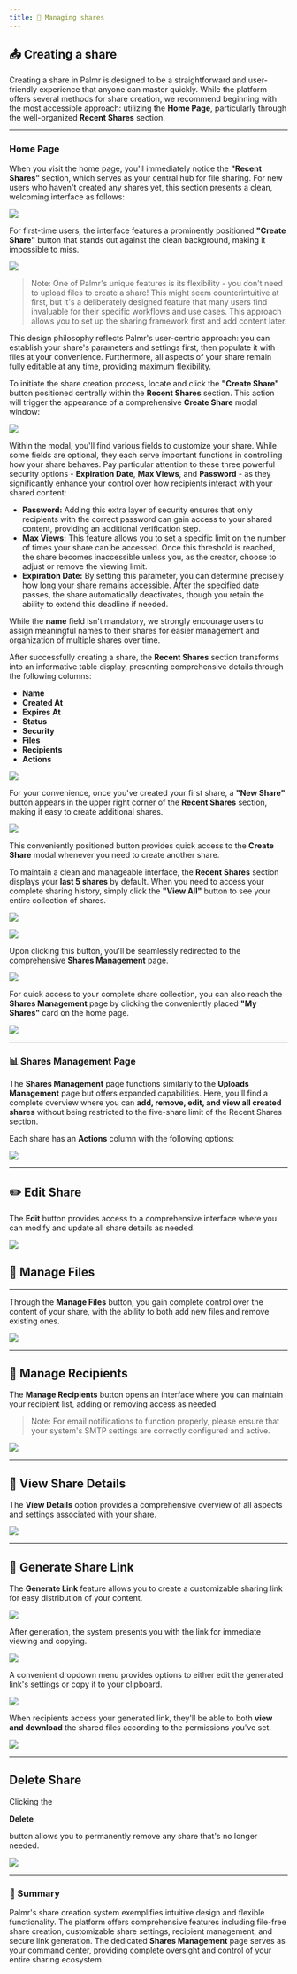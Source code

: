 ```yaml
---
title: 🔗 Managing shares
---
```


## 📤 Creating a share

Creating a share in Palmr is designed to be a straightforward and user-friendly experience that anyone can master quickly. While the platform offers several methods for share creation, we recommend beginning with the most accessible approach: utilizing the **Home Page**, particularly through the well-organized **Recent Shares** section.

---

### Home Page

When you visit the home page, you'll immediately notice the **"Recent Shares"** section, which serves as your central hub for file sharing. For new users who haven't created any shares yet, this section presents a clean, welcoming interface as follows:

![](/assets/v1/main/shares/share-section.png)

For first-time users, the interface features a prominently positioned **"Create Share"** button that stands out against the clean background, making it impossible to miss.

![](/assets/v1/main/shares/create-first-share.png)

> Note: One of Palmr's unique features is its flexibility - you don't need to upload files to create a share! This might seem counterintuitive at first, but it's a deliberately designed feature that many users find invaluable for their specific workflows and use cases. This approach allows you to set up the sharing framework first and add content later.

This design philosophy reflects Palmr's user-centric approach: you can establish your share's parameters and settings first, then populate it with files at your convenience. Furthermore, all aspects of your share remain fully editable at any time, providing maximum flexibility.

To initiate the share creation process, locate and click the **"Create Share"** button positioned centrally within the **Recent Shares** section. This action will trigger the appearance of a comprehensive **Create Share** modal window:

![](/assets/v1/main/shares/create-share-modal.png)

Within the modal, you'll find various fields to customize your share. While some fields are optional, they each serve important functions in controlling how your share behaves. Pay particular attention to these three powerful security options - **Expiration Date**, **Max Views**, and **Password** - as they significantly enhance your control over how recipients interact with your shared content:

- **Password:** Adding this extra layer of security ensures that only recipients with the correct password can gain access to your shared content, providing an additional verification step.
- **Max Views:** This feature allows you to set a specific limit on the number of times your share can be accessed. Once this threshold is reached, the share becomes inaccessible unless you, as the creator, choose to adjust or remove the viewing limit.
- **Expiration Date:** By setting this parameter, you can determine precisely how long your share remains accessible. After the specified date passes, the share automatically deactivates, though you retain the ability to extend this deadline if needed.

While the **name** field isn't mandatory, we strongly encourage users to assign meaningful names to their shares for easier management and organization of multiple shares over time.

After successfully creating a share, the **Recent Shares** section transforms into an informative table display, presenting comprehensive details through the following columns:

- **Name**
- **Created At**
- **Expires At**
- **Status**
- **Security**
- **Files**
- **Recipients**
- **Actions**

![](/assets/v1/main/shares/shares-table.png)

For your convenience, once you've created your first share, a **"New Share"** button appears in the upper right corner of the **Recent Shares** section, making it easy to create additional shares.

![](/assets/v1/main/shares/new-share-btn.png)

This conveniently positioned button provides quick access to the **Create Share** modal whenever you need to create another share.

To maintain a clean and manageable interface, the **Recent Shares** section displays your **last 5 shares** by default. When you need to access your complete sharing history, simply click the **"View All"** button to see your entire collection of shares.

![](/assets/v1/main/shares/recent-shares-filled.png)

![](/assets/v1/main/shares/view-all-button.png)

Upon clicking this button, you'll be seamlessly redirected to the comprehensive **Shares Management** page.

![](/assets/v1/main/shares/my-shares-page.png)

For quick access to your complete share collection, you can also reach the **Shares Management** page by clicking the conveniently placed **"My Shares"** card on the home page.

![](/assets/v1/main/shares/my-shares-card.png)

---

### 📊 Shares Management Page

The **Shares Management** page functions similarly to the **Uploads Management** page but offers expanded capabilities. Here, you'll find a complete overview where you can **add, remove, edit, and view all created shares** without being restricted to the five-share limit of the Recent Shares section.

Each share has an **Actions** column with the following options:

![](/assets/v1/main/shares/actions-column.png)

---

## ✏️ Edit Share

The **Edit** button provides access to a comprehensive interface where you can modify and update all share details as needed.

![](/assets/v1/main/shares/edit-share-modal.png)

## 📁 Manage Files

---

Through the **Manage Files** button, you gain complete control over the content of your share, with the ability to both add new files and remove existing ones.

![](/assets/v1/main/shares/manage-files-modal.png)

---

## 👥 Manage Recipients

The **Manage Recipients** button opens an interface where you can maintain your recipient list, adding or removing access as needed.

> Note: For email notifications to function properly, please ensure that your system's SMTP settings are correctly configured and active.

![](/assets/v1/main/shares/manage-recipients-modal.png)

---

## 👀 View Share Details

The **View Details** option provides a comprehensive overview of all aspects and settings associated with your share.

![](/assets/v1/main/shares/share-details-modal.png)

---

## 🔗 Generate Share Link

The **Generate Link** feature allows you to create a customizable sharing link for easy distribution of your content.

![](/assets/v1/main/shares/generate-share-link-modal.png)

After generation, the system presents you with the link for immediate viewing and copying.

![](/assets/v1/main/shares/copy-link-modal.png)

A convenient dropdown menu provides options to either edit the generated link's settings or copy it to your clipboard.

![](/assets/v1/main/shares/dropdown-with-copy.png)

When recipients access your generated link, they'll be able to both **view and download** the shared files according to the permissions you've set.

![](/assets/v1/main/shares/share-screen.png)

---

## Delete Share

Clicking the

**Delete**

button allows you to permanently remove any share that's no longer needed.

![](/assets/v1/main/shares/delete-share-modal.png)

---

### 📝 Summary

Palmr's share creation system exemplifies intuitive design and flexible functionality. The platform offers comprehensive features including file-free share creation, customizable share settings, recipient management, and secure link generation. The dedicated **Shares Management** page serves as your command center, providing complete oversight and control of your entire sharing ecosystem.
